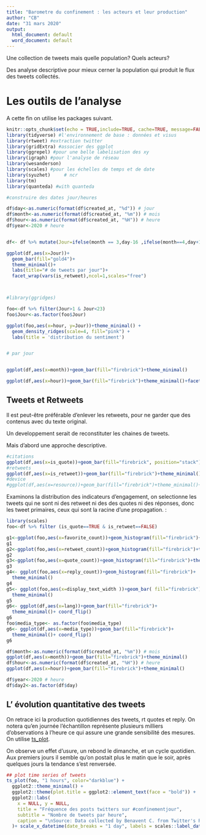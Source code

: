 ```yaml
---
title: "Barometre du confinement : les acteurs et leur production"
author: "CB"
date: "31 mars 2020"
output:
  html_document: default
  word_document: default
---
```



Une collection de tweets mais quelle population? Quels acteurs?

Des analyse descriptive pour mieux cerner la population qui produit le flux des tweets collectés. 

# Les outils de l'analyse

A cette fin on utilise les packages suivant.

```r
knitr::opts_chunk$set(echo = TRUE,include=TRUE, cache=TRUE, message=FALSE,warning=FALSE)
library(tidyverse) #l'environnement de base : données et visus
library(rtweet) #extraction twitter
library(gridExtra) #associer des ggplot
library(ggrepel) #pour une belle labelisation des xy
library(igraph) #pour l'analyse de réseau
library(wesanderson)
library(scales) #pour les échelles de temps et de date
library(syuzhet)     # ncr      
library(tm)
library(quanteda) #with quanteda

```

```r

#construire des dates jour/heures

df$day<-as.numeric(format(df$created_at, "%d")) # jour
df$month<-as.numeric(format(df$created_at, "%m")) # mois
df$hour<-as.numeric(format(df$created_at, "%H")) # heure
df$year<-2020 # heure


df<- df %>% mutate(Jour=ifelse(month == 3,day-16 ,ifelse(month==4,day+15,0) ))

ggplot(df,aes(x=Jour))+
  geom_bar(fill="gold4")+ 
  theme_minimal()+ 
  labs(title="# de tweets par jour")+
  facet_wrap(vars(is_retweet),ncol=1,scales="free")



#library(ggridges)

foo<-df %>% filter(Jour>1 & Jour<23)
foo$Jour<-as.factor(foo$Jour)

ggplot(foo,aes(x=hour, y=Jour))+theme_minimal() + 
  geom_density_ridges(scale=4, fill="pink") +
  labs(title = 'distribution du sentiment')


# par jour


ggplot(df,aes(x=month))+geom_bar(fill="firebrick")+theme_minimal()

ggplot(df,aes(x=hour))+geom_bar(fill="firebrick")+theme_minimal()+facet_wrap(vars(is_retweet),ncol=1,scales="free")

```

## Tweets et Retweets

Il est peut-être préférable d'enlever les retweets, pour ne garder que des contenus avec du texte original. 

Un developpement serait de reconstituter les chaines de tweets.

Mais d'abord une approche descriptive.

```r
#citations
ggplot(df,aes(x=is_quote))+geom_bar(fill="firebrick", position="stack")+theme_minimal()
#retweets
ggplot(df,aes(x=is_retweet))+geom_bar(fill="firebrick")+theme_minimal()
#device
#ggplot(df,aes(x=resource))+geom_bar(fill="firebrick")+theme_minimal()+coord_flip()
```

Examinons la distribution des indicateurs d'engagement, on selectionne les tweets qui ne sont ni des retweet ni des des quotes ni des réponses, donc les tweet primaires, ceux qui sont la racine d'une propagation. :


```r
library(scales)
foo<-df %>% filter (is_quote==TRUE & is_retweet==FALSE)

g1<-ggplot(foo,aes(x=favorite_count))+geom_histogram(fill="firebrick")+theme_minimal()+ scale_x_log10()+ scale_y_log10()
g1
g2<-ggplot(foo,aes(x=retweet_count))+geom_histogram(fill="firebrick")+theme_minimal()+ scale_x_log10() +scale_y_log10()
g2
g3<-ggplot(foo,aes(x=quote_count))+geom_histogram(fill="firebrick")+theme_minimal()
g3
g4<- ggplot(foo,aes(x=reply_count))+geom_histogram(fill="firebrick")+
  theme_minimal()
g4
g5<- ggplot(foo,aes(x=display_text_width ))+geom_bar( fill="firebrick")+
  theme_minimal()
g5
g6<- ggplot(df,aes(x=lang))+geom_bar(fill="firebrick")+
  theme_minimal()+ coord_flip()
g6
foo$media_type<- as.factor(foo$media_type)
g6<- ggplot(df,aes(x=media_type))+geom_bar(fill="firebrick")+
  theme_minimal()+ coord_flip()
g6

```

```r

df$month<-as.numeric(format(df$created_at, "%m")) # mois
ggplot(df,aes(x=month))+geom_bar(fill="firebrick")+theme_minimal()
df$hour<-as.numeric(format(df$created_at, "%H")) # heure
ggplot(df,aes(x=hour))+geom_bar(fill="firebrick")+theme_minimal()

df$year<-2020 # heure
df$day2<-as.factor(df$day)

```


## L' évolution quantitative des tweets

On retrace ici la production quotidiennes des tweets, rt quotes et reply. On notera qu'en journée l'échantillon représente plusieurs milliers d'observations à l'heure ce qui assure une grande sensibilité des mesures. On utilise [ts_plot](https://cran.r-project.org/web/packages/TSstudio/vignettes/Plotting_Time_Series.html).

On observe un effet d'usure, un rebond le dimanche, et un cycle quotidien. Aux premiers jours il semble qu'on postait plus le matin que le soir, après quelques jours la tendance s'est renversée.

```r
## plot time series of tweets
ts_plot(foo, "1 hours", color="darkblue") +
  ggplot2::theme_minimal() +
  ggplot2::theme(plot.title = ggplot2::element_text(face = "bold")) +
  ggplot2::labs(
    x = NULL, y = NULL,
    title = "Fréquence des posts twitters sur #confinementjour",
    subtitle = "Nombre de tweets par heure",
    caption = "\nSource: Data collected by Benavent C. from Twitter's REST API via rtweet"
  )+ scale_x_datetime(date_breaks = "1 day", labels = scales::label_date_short())


```

